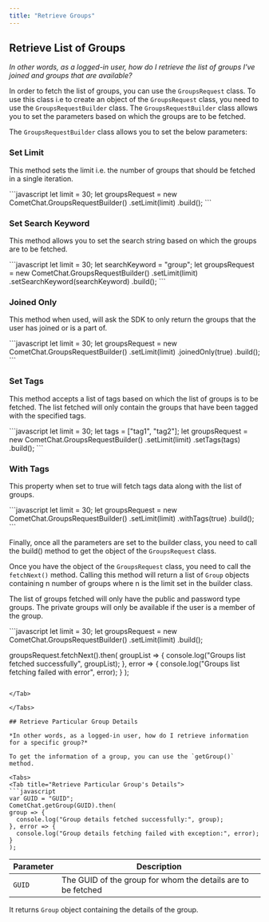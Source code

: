 ```yaml
---
title: "Retrieve Groups"
---
```




## Retrieve List of Groups

*In other words, as a logged-in user, how do I retrieve the list of groups I've joined and groups that are available?*

In order to fetch the list of groups, you can use the `GroupsRequest` class. To use this class i.e to create an object of the `GroupsRequest` class, you need to use the `GroupsRequestBuilder` class. The `GroupsRequestBuilder` class allows you to set the parameters based on which the groups are to be fetched.

The `GroupsRequestBuilder` class allows you to set the below parameters:

### Set Limit

This method sets the limit i.e. the number of groups that should be fetched in a single iteration.

<Tabs>
<Tab title="Set Limit">
```javascript
let limit = 30;
let groupsRequest = new CometChat.GroupsRequestBuilder()
                  	.setLimit(limit)
                  	.build();   
```

</Tab>

</Tabs>

### Set Search Keyword

This method allows you to set the search string based on which the groups are to be fetched.

<Tabs>
<Tab title="Set Search Keyword">
```javascript
let limit = 30;
let searchKeyword = "group";
let groupsRequest = new CometChat.GroupsRequestBuilder()
                  	.setLimit(limit)
                  	.setSearchKeyword(searchKeyword)
                  	.build();
```

</Tab>

</Tabs>

### Joined Only

This method when used, will ask the SDK to only return the groups that the user has joined or is a part of.

<Tabs>
<Tab title="Joined Only">
```javascript
let limit = 30;
let groupsRequest = new CometChat.GroupsRequestBuilder()
                  	.setLimit(limit)
                  	.joinedOnly(true)
                  	.build();
```

</Tab>

</Tabs>

### Set Tags

This method accepts a list of tags based on which the list of groups is to be fetched. The list fetched will only contain the groups that have been tagged with the specified tags.

<Tabs>
<Tab title="Set Tags">
```javascript
let limit = 30;
let tags = ["tag1", "tag2"];
let groupsRequest = new CometChat.GroupsRequestBuilder()
                  	.setLimit(limit)
                  	.setTags(tags)
                  	.build();
```

</Tab>

</Tabs>

### With Tags

This property when set to true will fetch tags data along with the list of groups.

<Tabs>
<Tab title="With Tags">
```javascript
let limit = 30;
let groupsRequest = new CometChat.GroupsRequestBuilder()
                  	.setLimit(limit)
                  	.withTags(true)
                  	.build();
```

</Tab>

</Tabs>

Finally, once all the parameters are set to the builder class, you need to call the build() method to get the object of the `GroupsRequest` class.

Once you have the object of the `GroupsRequest` class, you need to call the `fetchNext()` method. Calling this method will return a list of `Group` objects containing n number of groups where n is the limit set in the builder class.

The list of groups fetched will only have the public and password type groups. The private groups will only be available if the user is a member of the group.

<Tabs>
<Tab title="Groups Request">
```javascript
let limit = 30;
let groupsRequest = new CometChat.GroupsRequestBuilder()
                  	.setLimit(limit)
                  	.build();

groupsRequest.fetchNext().then(
groupList => {
  console.log("Groups list fetched successfully", groupList);
}, error => {
  console.log("Groups list fetching failed with error", error);
}
);
```

</Tab>

</Tabs>

## Retrieve Particular Group Details

*In other words, as a logged-in user, how do I retrieve information for a specific group?*

To get the information of a group, you can use the `getGroup()` method.

<Tabs>
<Tab title="Retrieve Particular Group's Details">
```javascript
var GUID = "GUID";
CometChat.getGroup(GUID).then(
group => {
  console.log("Group details fetched successfully:", group);
}, error => {
  console.log("Group details fetching failed with exception:", error);
}
);
```

</Tab>

</Tabs>

| Parameter | Description                                                  |
| --------- | ------------------------------------------------------------ |
| `GUID`    | The GUID of the group for whom the details are to be fetched |

It returns `Group` object containing the details of the group.
